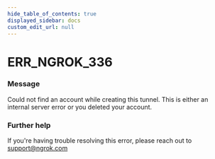 ```yaml
---
hide_table_of_contents: true
displayed_sidebar: docs
custom_edit_url: null
---
```



# ERR_NGROK_336

### Message

Could not find an account while creating this tunnel. This is either an internal server error or you deleted your account.

### Further help

If you're having trouble resolving this error, please reach out to [support@ngrok.com](mailto:support@ngrok.com?subject=Help%20with%20ERR_NGROK_336)

<ErrorDetails error="err_ngrok_336" />
